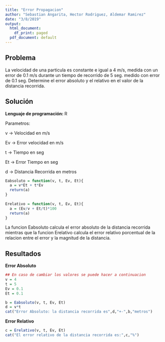 ```yaml
---
title: "Error Propagacion"
author: "Sebastian Angarita, Hector Rodriguez, Aldemar Ramirez"
date: "3/8/2019"
output:
  html_document:
    df_print: paged
  pdf_document: default
---
```


## Problema

La velocidad de una particula es constante e igual a 4 m/s, medida con un error de 0.1 m/s durante un tiempo de recorrido de 5 seg. medido con error de 0.1 seg. Determine el error absoluto y el relativo en el valor de la distancia recorrida.


## Solución 

**Lenguaje de programación: ** R

Parametros:

v -> Velocidad en m/s

Ev -> Error velocidad en m/s

t -> Tiempo en seg

Et -> Error Tiempo  en seg

d -> Distancia Recorrida en metros


```r

Eabsoluto = function(v, t, Ev, Et){
  a = v*Et + t*Ev
  return(a)
}
  
Erelativo = function(v, t, Ev, Et){
  a = (Ev/v + Et/t)*100
  return(a)
}

```

La funcion Eabsoluto calcula el error absoluto de la distancia recorrida mientras que la funcion Erelativo calcula el error relativo porcentual de la relacion entre el error y la magnitud de la distancia.

## Resultados

**Error Absoluto**

```r
## En caso de cambiar los valores se puede hacer a continuacion 
v = 4
t = 5
Ev = 0.1
Et = 0.1

b = Eabsoluto(v, t, Ev, Et)
d = v*t
cat("Error Absoluto: la distancia recorrida es",d,"+-",b,"metros")

```

**Error Relativo**

```r
c = Erelativo(v, t, Ev, Et)
cat("El error relativo de la distancia recorrida es:",c,"%")
```

